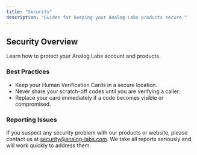 ```yaml
---
title: "Security"
description: "Guides for keeping your Analog Labs products secure."
---
```


## Security Overview

Learn how to protect your Analog Labs account and products.

### Best Practices

- Keep your Human Verification Cards in a secure location.
- Never share your scratch-off codes until you are verifying a caller.
- Replace your card immediately if a code becomes visible or compromised.

### Reporting Issues

If you suspect any security problem with our products or website,
please contact us at [security@analog-labs.com](mailto:security@analog-labs.com).
We take all reports seriously and will work quickly to address them.

